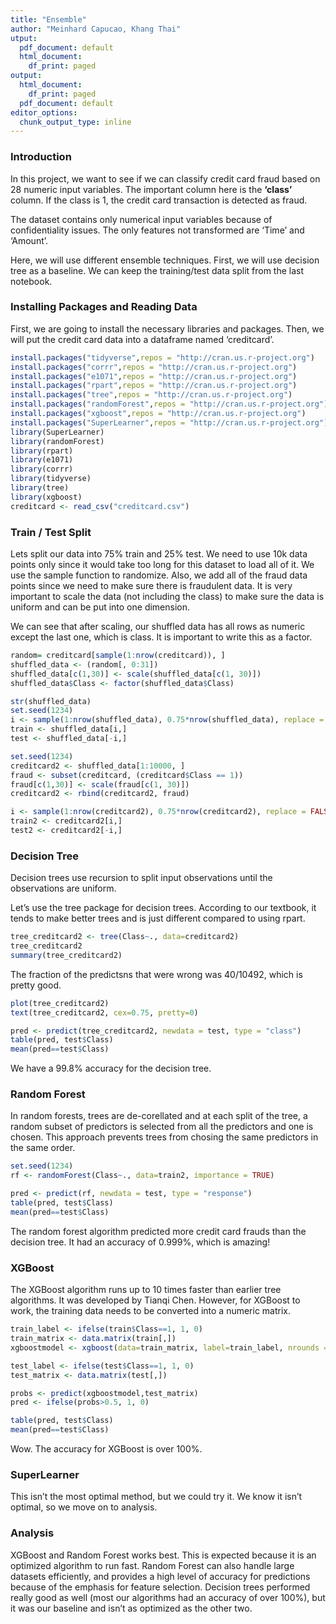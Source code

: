 ```yaml
---
title: "Ensemble"
author: "Meinhard Capucao, Khang Thai"
utput:
  pdf_document: default
  html_document:
    df_print: paged
output:
  html_document:
    df_print: paged
  pdf_document: default
editor_options:
  chunk_output_type: inline
---
```


### Introduction


In this project, we want to see if we can classify credit card fraud based on 28 numeric input variables. The important column here is the **'class'** column. If the class is 1, the credit card transaction is detected as fraud.

The dataset contains only numerical input variables because of confidentiality issues. The only features not transformed are 'Time' and 'Amount'.

Here, we will use different ensemble techniques. First, we will use decision tree as a baseline. We can keep the training/test data split from the last notebook.

### Installing Packages and Reading Data

First, we are going to install the necessary libraries and packages. Then, we will put the credit card data into a dataframe named 'creditcard'.



```r
install.packages("tidyverse",repos = "http://cran.us.r-project.org")
install.packages("corrr",repos = "http://cran.us.r-project.org")
install.packages("e1071",repos = "http://cran.us.r-project.org")
install.packages("rpart",repos = "http://cran.us.r-project.org")
install.packages("tree",repos = "http://cran.us.r-project.org")
install.packages("randomForest",repos = "http://cran.us.r-project.org")
install.packages("xgboost",repos = "http://cran.us.r-project.org")
install.packages("SuperLearner",repos = "http://cran.us.r-project.org")
library(SuperLearner)
library(randomForest)
library(rpart)
library(e1071)
library(corrr)
library(tidyverse)
library(tree)
library(xgboost)
creditcard <- read_csv("creditcard.csv")
```

### Train / Test Split

Lets split our data into 75% train and 25% test. We need to use 10k data points only since it would take too long for this dataset to load all of it. We use the sample function to randomize. Also, we add all of the fraud data points since we need to make sure there is fraudulent data. It is very important to scale the data (not including the class) to make sure the data is uniform and can be put into one dimension.

We can see that after scaling, our shuffled data has all rows as numeric except the last one, which is class. It is important to write this as a factor.

```r
random= creditcard[sample(1:nrow(creditcard)), ]
shuffled_data <- (random[, 0:31])
shuffled_data[c(1,30)] <- scale(shuffled_data[c(1, 30)])
shuffled_data$Class <- factor(shuffled_data$Class)

str(shuffled_data)
set.seed(1234)
i <- sample(1:nrow(shuffled_data), 0.75*nrow(shuffled_data), replace = FALSE)
train <- shuffled_data[i,]
test <- shuffled_data[-i,]
```



```r
set.seed(1234)
creditcard2 <- shuffled_data[1:10000, ]
fraud <- subset(creditcard, (creditcard$Class == 1))
fraud[c(1,30)] <- scale(fraud[c(1, 30)])
creditcard2 <- rbind(creditcard2, fraud)

i <- sample(1:nrow(creditcard2), 0.75*nrow(creditcard2), replace = FALSE)
train2 <- creditcard2[i,]
test2 <- creditcard2[-i,]

```


### Decision Tree

Decision trees use recursion to split input observations until the observations are uniform. 

Let's use the tree package for decision trees. According to our textbook, it tends to make better trees and is just different compared to using rpart.

```r
tree_creditcard2 <- tree(Class~., data=creditcard2)
tree_creditcard2
summary(tree_creditcard2)
```
The fraction of the predictsns that were wrong was 40/10492, which is pretty good.



```r
plot(tree_creditcard2)
text(tree_creditcard2, cex=0.75, pretty=0)
```

```r
pred <- predict(tree_creditcard2, newdata = test, type = "class")
table(pred, test$Class)
mean(pred==test$Class)
```

We have a 99.8% accuracy for the decision tree.

### Random Forest

In random forests, trees are de-corellated and at each split of the tree, a random subset of predictors is selected from all the predictors and one is chosen. This approach prevents trees from chosing the same predictors in the same order. 

```r
set.seed(1234)
rf <- randomForest(Class~., data=train2, importance = TRUE)
```

```r
pred <- predict(rf, newdata = test, type = "response")
table(pred, test$Class)
mean(pred==test$Class)
```

The random forest algorithm predicted more credit card frauds than the decision tree. It had an accuracy of 0.999%, which is amazing!

### XGBoost

The XGBoost algorithm runs up to 10 times faster than earlier tree algorithms. It was developed by Tianqi Chen. However, for XGBoost to work, the training data needs to be converted into a numeric matrix.


```r
train_label <- ifelse(train$Class==1, 1, 0)
train_matrix <- data.matrix(train[,])
xgboostmodel <- xgboost(data=train_matrix, label=train_label, nrounds = 100, objective = 'binary:logistic')
```

```r
test_label <- ifelse(test$Class==1, 1, 0)
test_matrix <- data.matrix(test[,])

probs <- predict(xgboostmodel,test_matrix)
pred <- ifelse(probs>0.5, 1, 0)

table(pred, test$Class)
mean(pred==test$Class)
```
Wow. The accuracy for XGBoost is over 100%.

### SuperLearner

This isn't the most optimal method, but we could try it. We know it isn't optimal, so we move on to analysis.


### Analysis

XGBoost and Random Forest works best. This is expected because it is an optimized algorithm to run fast. Random Forest can also handle large datasets efficiently, and provides a high level of accuracy for predictions because of the emphasis for feature selection. Decision trees performed really good as well (most our algorithms had an accuracy of over 100%), but it was our baseline and isn't as optimized as the other two.